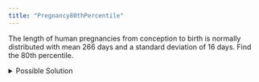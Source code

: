 ```yaml
---
title: "Pregnancy80thPercentile"
---
```


The length of human pregnancies from conception to birth is normally distributed with mean 266 days and a standard deviation of 16 days. Find the 80th percentile.

<details>

<summary>Possible Solution</summary>

$\mu =266$

$\sigma = 16$

**Normal Probability Applet Information**

To find the $z$-score corresponding to the 80th percentile.

1.  Select all the area to the left.

2.  Type 0.8 in the Area box.

3.  Read the $z$-score from the right box.

![](fig_80th_percentile.png)

With 80% of the area to the left, the $z$-score is 0.842.

$z = 0.842$

$\begin{aligned} x &= \mu + z\sigma \\ &= 266 + 0.842(16) \\ &= 279.472 \end{aligned}$

The 80th percentile is 279.5 days ($x = 279.5$).

</details>

<!--- Adapted from my 221 Wiki April 30, 2021 (Ben's exercises) --->

<!--- comment Winter 2023 Computation Practice #4 --->

